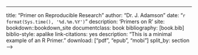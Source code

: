 ---
title: "Primer on Reproducible Research"
author: "Dr. J. Adamson"
date: "`r format(Sys.time(), '%d.%m.%Y')`"
description: 'Primers on R'
site: bookdown::bookdown_site
documentclass: book
bibliography: [book.bib]
biblio-style: apalike
link-citations: yes
description: "This is a minimal example of an R Primer."
download: ["pdf", "epub", "mobi"]
split_by: section
-->


<!--
bookdown::render_book('index.Rmd')
-->


